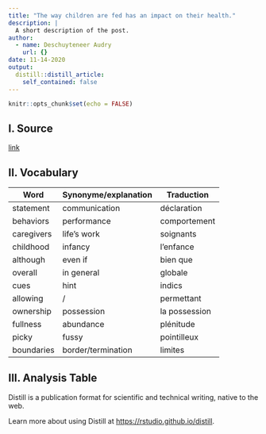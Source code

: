 ```yaml
---
title: "The way children are fed has an impact on their health."
description: |
  A short description of the post.
author:
  - name: Deschuyteneer Audry
    url: {}
date: 11-14-2020
output:
  distill::distill_article:
    self_contained: false
---
```


```r
knitr::opts_chunk$set(echo = FALSE)
```
## I. Source

[link](https://www.sciencedaily.com/releases/2020/05/200511092923.htm )

## II. Vocabulary

| Word       | Synonyme/explanation | Traduction    |
| ---------- | -------------------- | ------------- |
| statement  | communication        | déclaration   |
| behaviors  | performance          | comportement  |
| caregivers | life's work          | soignants     |
| childhood  | infancy              | l'enfance     |
| although   | even if              | bien que      |
| overall    | in general           | globale       |
| cues       | hint                 | indics        |
| allowing   | /                    | permettant    |
| ownership  | possession           | la possession |
| fullness   | abundance            | plénitude     |
| picky      | fussy                | pointilleux   |
| boundaries | border/termination   | limites       |

## III. Analysis Table
Distill is a publication format for scientific and technical writing, native to the web.

Learn more about using Distill at <https://rstudio.github.io/distill>.

